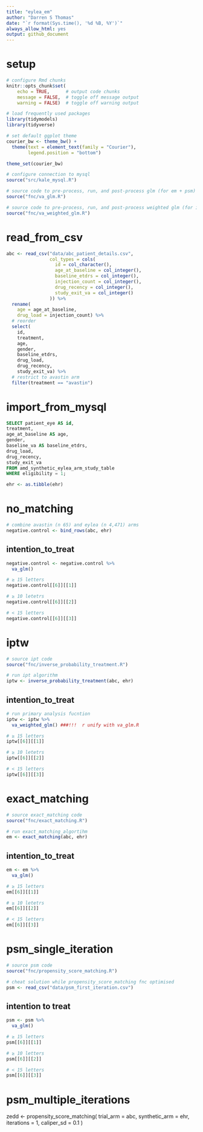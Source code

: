 ```yaml
---
title: "eylea_em"
author: "Darren S Thomas"
date: "`r format(Sys.time(), '%d %B, %Y')`"
always_allow_html: yes
output: github_document
---
```

# setup

```r
# configure Rmd chunks
knitr::opts_chunk$set(
    echo = TRUE,      # output code chunks
    message = FALSE,  # toggle off message output 
    warning = FALSE)  # toggle off warning output

# load frequently used packages
library(tidymodels)
library(tidyverse)

# set default ggplot theme
courier_bw <- theme_bw() +
  theme(text = element_text(family = "Courier"),
        legend.position = "bottom")

theme_set(courier_bw)

# configure connection to mysql
source("src/kale_mysql.R")

# source code to pre-process, run, and post-process glm (for em + psm)
source("fnc/va_glm.R")

# source code to pre-process, run, and post-process weighted glm (for ipwt)
source("fnc/va_weighted_glm.R")
```

# read_from_csv

```r
abc <- read_csv("data/abc_patient_details.csv",
                col_types = cols(
                  id = col_character(),
                  age_at_baseline = col_integer(),
                  baseline_etdrs = col_integer(),
                  injection_count = col_integer(),
                  drug_recency = col_integer(),
                  study_exit_va = col_integer()
                )) %>% 
  rename(
    age = age_at_baseline,
    drug_load = injection_count) %>% 
  # reorder
  select(
    id,
    treatment, 
    age, 
    gender,
    baseline_etdrs,
    drug_load,
    drug_recency,
    study_exit_va) %>% 
  # restrict to avastin arm
  filter(treatment == "avastin")
```

# import_from_mysql

```sql
SELECT patient_eye AS id,
treatment,
age_at_baseline AS age,
gender,
baseline_va AS baseline_etdrs,
drug_load,
drug_recency,
study_exit_va
FROM amd_synthetic_eylea_arm_study_table
WHERE eligibility = 1;
```

```r
ehr <- as.tibble(ehr)
```

# no_matching

```r
# combine avastin (n 65) and eylea (n 4,471) arms
negative.control <- bind_rows(abc, ehr)
```

## intention_to_treat

```r
negative.control <- negative.control %>% 
  va_glm()
```

```r
# ≥ 15 letters
negative.control[[6]][[1]]
```

```r
# ≥ 10 letetrs 
negative.control[[6]][[2]]
```

```r
# < 15 letters
negative.control[[6]][[3]]
```

# iptw

```r
# source ipt code
source("fnc/inverse_probability_treatment.R")
```

```r
# run ipt algorithm
iptw <- inverse_probability_treatment(abc, ehr)
```

## intention_to_treat

```r
# run primary analysis fucntion
iptw <- iptw %>% 
  va_weighted_glm() ###!!!  r unify with va_glm.R
```


```r
# ≥ 15 letters
iptw[[6]][[1]]
```

```r
# ≥ 10 letetrs 
iptw[[6]][[2]]
```

```r
# < 15 letters
iptw[[6]][[3]]
```

# exact_matching

```r
# source exact_matching code
source("fnc/exact_matching.R")
```

```r
# run exact_matching_algortihm
em <- exact_matching(abc, ehr)
```

## intention_to_treat

```r
em <- em %>% 
  va_glm()
```

```r
# ≥ 15 letters
em[[6]][[1]]
```

```r
# ≥ 10 letetrs 
em[[6]][[2]]
```

```r
# < 15 letters
em[[6]][[3]]
```

# psm_single_iteration

```r
# source psm code
source("fnc/propensity_score_matching.R")
```

```r
# cheat solution while propensity_score_matching fnc optimised
psm <- read_csv("data/psm_first_iteration.csv")
```

## intention to treat

```r
psm <- psm %>% 
  va_glm()
```

```r
# ≥ 15 letters
psm[[6]][[1]]
```

```r
# ≥ 10 letters 
psm[[6]][[2]]
```

```r
# < 15 letters
psm[[6]][[3]]
```

# psm_multiple_iterations

zedd <- propensity_score_matching(
  trial_arm  = abc,
  synthetic_arm = ehr,
  iterations = 1,
  caliper_sd = 0.1
)
